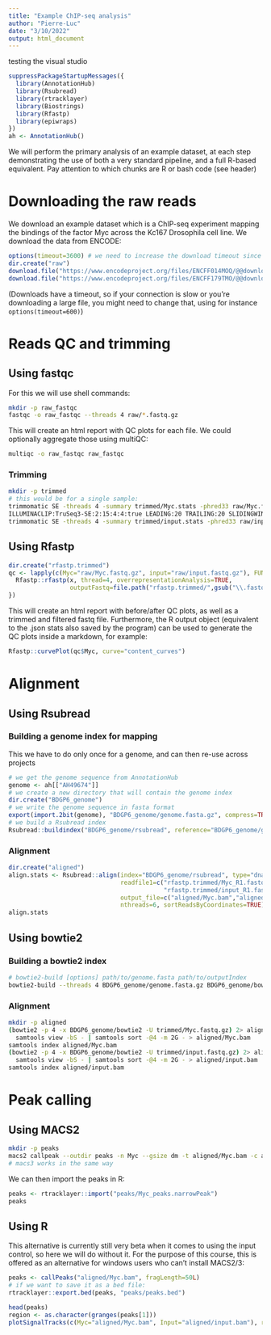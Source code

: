 ```yaml
---
title: "Example ChIP-seq analysis"
author: "Pierre-Luc"
date: "3/10/2022"
output: html_document
---
```

testing the visual studio
```r
suppressPackageStartupMessages({
  library(AnnotationHub)
  library(Rsubread)
  library(rtracklayer)
  library(Biostrings)
  library(Rfastp)
  library(epiwraps)
})
ah <- AnnotationHub()
```

We will perform the primary analysis of an example dataset, at each step demonstrating the use of both a very standard pipeline, and a full R-based equivalent. Pay attention to which chunks are R or bash code (see header)

# Downloading the raw reads

We download an example dataset which is a ChIP-seq experiment mapping the bindings
of the factor Myc across the Kc167 Drosophila cell line.
We download the data from ENCODE:

```r
options(timeout=3600) # we need to increase the download timeout since the file is large and cnx slow
dir.create("raw")
download.file("https://www.encodeproject.org/files/ENCFF014MOQ/@@download/ENCFF014MOQ.fastq.gz", dest="raw/Myc.fastq.gz", mode = "wb")
download.file("https://www.encodeproject.org/files/ENCFF179TMO/@@download/ENCFF179TMO.fastq.gz", dest="raw/input.fastq.gz", mode="wb")
```

(Downloads have a timeout, so if your connection is slow or you're downloading a large file, you might need to change that, using for instance `options(timeout=600)`)

# Reads QC and trimming

## Using fastqc 

For this we will use shell commands:

```bash
mkdir -p raw_fastqc
fastqc -o raw_fastqc --threads 4 raw/*.fastq.gz
```

This will create an html report with QC plots for each file. We could optionally aggregate those using multiQC:

```bash
multiqc -o raw_fastqc raw_fastqc
```


### Trimming

```bash
mkdir -p trimmed
# this would be for a single sample:
trimmomatic SE -threads 4 -summary trimmed/Myc.stats -phred33 raw/Myc.fastq.gz trimmed/Myc.fastq.gz \
ILLUMINACLIP:TruSeq3-SE:2:15:4:4:true LEADING:20 TRAILING:20 SLIDINGWINDOW:4:15 MINLEN:25
trimmomatic SE -threads 4 -summary trimmed/input.stats -phred33 raw/input.fastq.gz trimmed/input.fastq.gz ILLUMINACLIP:TruSeq3-SE:2:15:4:4:true LEADING:20 TRAILING:20 SLIDINGWINDOW:4:15 MINLEN:25
```

## Using Rfastp

```r
dir.create("rfastp.trimmed")
qc <- lapply(c(Myc="raw/Myc.fastq.gz", input="raw/input.fastq.gz"), FUN=function(x){
  Rfastp::rfastp(x, thread=4, overrepresentationAnalysis=TRUE,
                 outputFastq=file.path("rfastp.trimmed/",gsub("\\.fastq\\.gz$","",basename(x))))
})
```

This will create an html report with before/after QC plots, as well as a trimmed
and filtered fastq file. Furthermore, the R output object (equivalent to the .json 
stats also saved by the program) can be used to generate the QC plots inside a
markdown, for example:

```r
Rfastp::curvePlot(qc$Myc, curve="content_curves")
```


# Alignment

## Using Rsubread

### Building a genome index for mapping

This we have to do only once for a genome, and can then re-use across projects

```r
# we get the genome sequence from AnnotationHub
genome <- ah[["AH49674"]]
# we create a new directory that will contain the genome index
dir.create("BDGP6_genome")
# we write the genome sequence in fasta format
export(import.2bit(genome), "BDGP6_genome/genome.fasta.gz", compress=TRUE)
# we build a Rsubread index
Rsubread::buildindex("BDGP6_genome/rsubread", reference="BDGP6_genome/genome.fasta.gz")
```

### Alignment

```r
dir.create("aligned")
align.stats <- Rsubread::align(index="BDGP6_genome/rsubread", type="dna",
                               readfile1=c("rfastp.trimmed/Myc_R1.fastq.gz", 
                                           "rfastp.trimmed/input_R1.fastq.gz"),
                               output_file=c("aligned/Myc.bam","aligned/input.bam"),
                               nthreads=6, sortReadsByCoordinates=TRUE)
align.stats
```


## Using bowtie2

### Building a bowtie2 index

```bash
# bowtie2-build [options] path/to/genome.fasta path/to/outputIndex
bowtie2-build --threads 4 BDGP6_genome/genome.fasta.gz BDGP6_genome/bowtie2
```

### Alignment

```bash
mkdir -p aligned
(bowtie2 -p 4 -x BDGP6_genome/bowtie2 -U trimmed/Myc.fastq.gz) 2> aligned/Myc.bowtie2 |\
  samtools view -bS - | samtools sort -@4 -m 2G - > aligned/Myc.bam
samtools index aligned/Myc.bam
(bowtie2 -p 4 -x BDGP6_genome/bowtie2 -U trimmed/input.fastq.gz) 2> aligned/input.bowtie2 |\
  samtools view -bS - | samtools sort -@4 -m 2G - > aligned/input.bam
samtools index aligned/input.bam
```

# Peak calling

## Using MACS2

```bash
mkdir -p peaks
macs2 callpeak --outdir peaks -n Myc --gsize dm -t aligned/Myc.bam -c aligned/input.bam
# macs3 works in the same way
```

We can then import the peaks in R:

```r
peaks <- rtracklayer::import("peaks/Myc_peaks.narrowPeak")
peaks
```


## Using R

This alternative is currently still very beta when it comes to using the input control, so here we will do without it. For the purpose of this course, this is offered as an alternative for windows users who can't install MACS2/3:

```r
peaks <- callPeaks("aligned/Myc.bam", fragLength=50L)
# if we want to save it as a bed file:
rtracklayer::export.bed(peaks, "peaks/peaks.bed")
```

```r
head(peaks)
region <- as.character(granges(peaks[1]))
plotSignalTracks(c(Myc="aligned/Myc.bam", Input="aligned/input.bam"), region=region)
```

